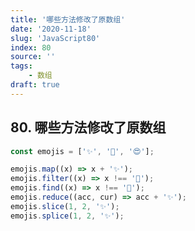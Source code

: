 ```yaml
---
title: '哪些方法修改了原数组'
date: '2020-11-18'
slug: 'JavaScript80'
index: 80
source: ''
tags:
    - 数组
draft: true
---
```


## 80. 哪些方法修改了原数组

```js:index.js
const emojis = ['✨', '🥑', '😍'];

emojis.map((x) => x + '✨');
emojis.filter((x) => x !== '🥑');
emojis.find((x) => x !== '🥑');
emojis.reduce((acc, cur) => acc + '✨');
emojis.slice(1, 2, '✨');
emojis.splice(1, 2, '✨');
```
